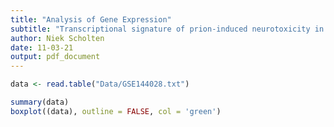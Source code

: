 ```yaml
---
title: "Analysis of Gene Expression"
subtitle: "Transcriptional signature of prion-induced neurotoxicity in a Drosophila model of transmissible mammalian prion disease"
author: Niek Scholten
date: 11-03-21
output: pdf_document
---
```


```r
data <- read.table("Data/GSE144028.txt")
```

```r
summary(data)
boxplot((data), outline = FALSE, col = 'green')

```

```r

```
